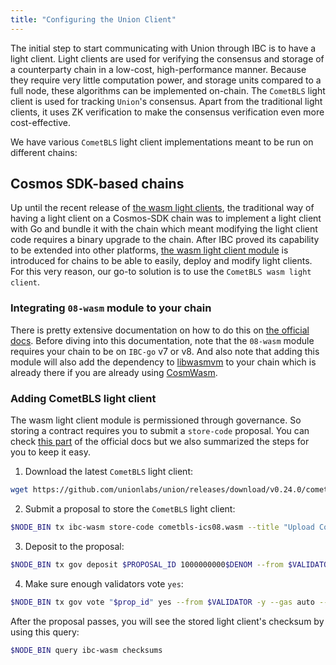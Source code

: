 ```yaml
---
title: "Configuring the Union Client"
---
```


The initial step to start communicating with Union through IBC is to have a light client. Light clients are used for verifying the consensus and storage of a counterparty
chain in a low-cost, high-performance manner. Because they require very little computation power, and storage units compared to a full node, these algorithms can be implemented
on-chain. The `CometBLS` light client is used for tracking `Union`'s consensus. Apart from the traditional light clients, it uses ZK verification to make the consensus
verification even more cost-effective. 

We have various `CometBLS` light client implementations meant to be run on different chains:

## Cosmos SDK-based chains

Up until the recent release of [the wasm light clients](https://www.ibcprotocol.dev/blog/wasm-client), the traditional way of having a light client on a Cosmos-SDK chain was
to implement a light client with Go and bundle it with the chain which meant modifying the light client code requires a binary upgrade to the chain. After IBC proved its capability
to be extended into other platforms, [the wasm light client module](https://www.ibcprotocol.dev/blog/wasm-client) is introduced for chains to be able to easily, deploy and modify
light clients. For this very reason, our go-to solution is to use the `CometBLS wasm light client`.

### Integrating `08-wasm` module to your chain

There is pretty extensive documentation on how to do this on [the official docs](https://ibc.cosmos.network/v8/ibc/light-clients/wasm/integration/). Before diving into this
documentation, note that the `08-wasm` module requires your chain to be on `IBC-go` v7 or v8. And also note that adding this module will also add the dependency to [libwasmvm](https://github.com/CosmWasm/wasmvm)
to your chain which is already there if you are already using [CosmWasm](https://github.com/cosmwasm/cosmwasm).

### Adding CometBLS light client

The wasm light client module is permissioned through governance. So storing a contract requires you to submit a `store-code` proposal. You can check [this part](https://ibc.cosmos.network/v8/ibc/light-clients/wasm/governance/) of the
official docs but we also summarized the steps for you to keep it easy.

1. Download the latest `CometBLS` light client:
```bash
wget https://github.com/unionlabs/union/releases/download/v0.24.0/cometbls-ics08.wasm
```

2. Submit a proposal to store the `CometBLS` light client:
```bash
$NODE_BIN tx ibc-wasm store-code cometbls-ics08.wasm --title "Upload CometBLS Wasm client" --summary "Upload CometBLS Wasm client" --deposit 100000$DENOM --from $VALIDATOR --gas auto --gas-adjustment 2
```

3. Deposit to the proposal:
```bash
$NODE_BIN tx gov deposit $PROPOSAL_ID 1000000000$DENOM --from $VALIDATOR --gas auto --gas-adjustment 2
```

4. Make sure enough validators vote `yes`:
```bash
$NODE_BIN tx gov vote "$prop_id" yes --from $VALIDATOR -y --gas auto --gas-adjustment 2
```

After the proposal passes, you will see the stored light client's checksum by using this query:

```bash
$NODE_BIN query ibc-wasm checksums
```

